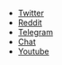 - [Twitter](https://twitter.com/MakerDAO)
- [Reddit](https://www.reddit.com/r/MakerDAO/)
- [Telegram](https://t.me/makerdaoOfficial)
- [Chat](https://chat.makerdao.com/)
- [Youtube](https://www.youtube.com/MakerDAO)
